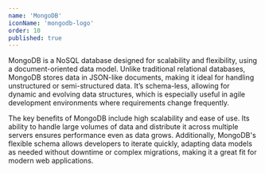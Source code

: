 ```yaml
---
name: 'MongoDB'
iconName: 'mongodb-logo'
order: 10
published: true
---
```


MongoDB is a NoSQL database designed for scalability and flexibility, using a document-oriented data model. Unlike traditional relational databases, MongoDB stores data in JSON-like documents, making it ideal for handling unstructured or semi-structured data. It’s schema-less, allowing for dynamic and evolving data structures, which is especially useful in agile development environments where requirements change frequently.

The key benefits of MongoDB include high scalability and ease of use. Its ability to handle large volumes of data and distribute it across multiple servers ensures performance even as data grows. Additionally, MongoDB's flexible schema allows developers to iterate quickly, adapting data models as needed without downtime or complex migrations, making it a great fit for modern web applications.
